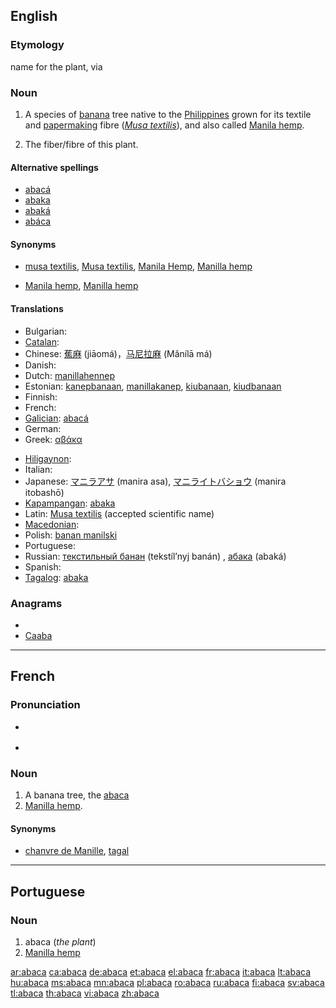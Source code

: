 {{wikisource1911Enc|Abaca}}
{{also|abacá|abacà}}
==English==

===Etymology===
{{etyl|tl|en}} name for the plant, via {{etyl|es|en}} {{term|abacá}}

===Noun===
{{en-noun|s|-}}

# A species of [[banana]] tree native to the [[Philippines]] grown for its textile and [[papermaking]] fibre (''[[Musa textilis]]''), and also called [[Manila hemp]].
# {{uncountable}} The fiber/fibre of this plant.

====Alternative spellings====
* [[abacá]]
* [[abaka]]
* [[abaká]]
* [[abáca]]

====Synonyms====
* {{sense|plant}} [[musa textilis]], [[Musa textilis]], [[Manila Hemp]], [[Manilla hemp]]
* {{sense|fibre}} [[Manila hemp]], [[Manilla hemp]]

====Translations====
{{trans-top|plant}}
* Bulgarian: {{t-|bg|абака|f}}
* [[Catalan]]: {{t+|ca|abacà|m}}
* Chinese: [[蕉麻]] (jiāomá)，[[马尼拉麻]] (Mǎnílā má)
* Danish: {{t-|da|abaca}}
* Dutch: [[manillahennep]] {{m}}
* Estonian: [[kanepbanaan]], [[manillakanep]], [[kiubanaan]], [[kiudbanaan]]
* Finnish: {{t+|fi|manilahamppu}}
* French: {{t+|fr|abaca|m}}
* [[Galician]]: [[abacá]]
* German: {{t+|de|Abaka}}
* Greek: [[αβάκα]] {{f}}
{{trans-mid}}
* [[Hiligaynon]]: {{tø|hil|abaka|alt=abaká}}
* Italian: {{t+|it|abaca|f}}
* Japanese: [[マニラアサ]] (manira asa), [[マニライトバショウ]] (manira itobashō)
* [[Kapampangan]]: [[abaka]]
* Latin: [[Musa textilis]] (accepted scientific name)
* [[Macedonian]]: {{t-|mk|абака|f|tr=ábaka}}
* Polish: [[banan manilski]] {{m}}
* Portuguese: {{t-|pt|abaca|m}}
* Russian: [[текстильный банан]] (tekstíl’nyj banán) {{m}}, [[абака]] (abaká) {{f}}
* Spanish: {{t+|es|abacá|m}}
* [[Tagalog]]: [[abaka]]
{{trans-bottom}}

{{trans-see|fiber/fibre|Manila hemp}}

===Anagrams===
* {{alphagram|aaabc}}
* [[Caaba#English|Caaba]]


----

==French==

===Pronunciation===
* {{IPA|/a.ba.ka/|lang=fr}} {{SAMPA|/a.ba.ka/}}
* {{a|QC|lang=fr}} {{IPA|/a.bɑ.kɑ/}} {{SAMPA|/a.bA.kA/}}

===Noun===
{{fr-noun|m}}

# A banana tree, the [[#English|abaca]]
# [[Manilla hemp]].

====Synonyms====
* {{sense|Manilla hemp}} [[chanvre de Manille]], [[tagal]]

----

==Portuguese==

===Noun===
{{infl|pt|noun}}

# abaca (''the plant'')
# [[Manilla hemp]]

[[ar:abaca]]
[[ca:abaca]]
[[de:abaca]]
[[et:abaca]]
[[el:abaca]]
[[fr:abaca]]
[[it:abaca]]
[[lt:abaca]]
[[hu:abaca]]
[[ms:abaca]]
[[mn:abaca]]
[[pl:abaca]]
[[ro:abaca]]
[[ru:abaca]]
[[fi:abaca]]
[[sv:abaca]]
[[tl:abaca]]
[[th:abaca]]
[[vi:abaca]]
[[zh:abaca]]